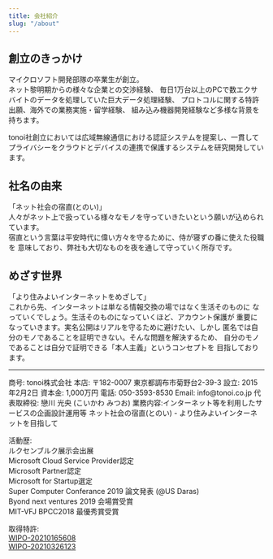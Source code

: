```yaml
---
title: 会社紹介
slug: "/about"
---
```

## 創立のきっかけ
マイクロソフト開発部隊の卒業生が創立。  
ネット黎明期からの様々な企業との交渉経験、
毎日1万台以上のPCで数エクサバイトのデータを処理していた巨大データ処理経験、
プロトコルに関する特許出願、海外での業務実施・留学経験、
組み込み機器開発経験など多様な背景を持ちます。

tonoi社創立においては広域無線通信における認証システムを提案し、一貫して
プライバシーをクラウドとデバイスの連携で保護するシステムを研究開発しています。

## 社名の由来
「ネット社会の宿直(とのい)」    
人々がネット上で扱っている様々なモノを守っていきたいという願いが込められています。  
宿直という言葉は平安時代に偉い方々を守るために、侍が寝ずの番に使えた役職を
意味しており、弊社も大切なものを夜を通して守っていく所存です。

## めざす世界
「より住みよいインターネットをめざして」  
これから先、インターネットは単なる情報交換の場ではなく生活そのものに
なっていくでしょう。生活そのものになっていくほど、アカウント保護が
重要になっていきます。実名公開はリアルを守るために避けたい、しかし
匿名では自分のモノであることを証明できない。そんな問題を解決するため、
自分のモノであることは自分で証明できる「本人主義」というコンセプトを
目指しております。

<hr />
商号: tonoi株式会社  
本店: 〒182-0007 東京都調布市菊野台2-39-3  
設立: 2015年2月2日  
資本金: 1,000万円  
電話: 050-3593-8530  
Email: info@tonoi.co.jp  
代表取締役: 戀川 光央 (こいかわ みつお)  
業務内容:インターネット等を利用したサービスの企画設計運用等  
ネット社会の宿直(とのい) - より住みよいインターネットを目指して  

活動歴:  
ルクセンブルク展示会出展  
Microsoft Cloud Service Provider認定  
Microsoft Partner認定  
Microsoft for Startup選定  
Super Computer Conferance 2019 論文発表 (@US Daras)  
Byond next ventures 2019 会場賞受賞  
MIT-VFJ BPCC2018 最優秀賞受賞  

取得特許:  
[WIPO-20210165608](https://patentscope2.wipo.int/search/ja/detail.jsf?docId=US325711151&_cid=JP2-LNBLS1-57397-1)  
[WIPO-20210326123](https://patentscope2.wipo.int/search/ja/detail.jsf?docId=US339383497&_cid=JP2-LNBLS1-57397-1)  




